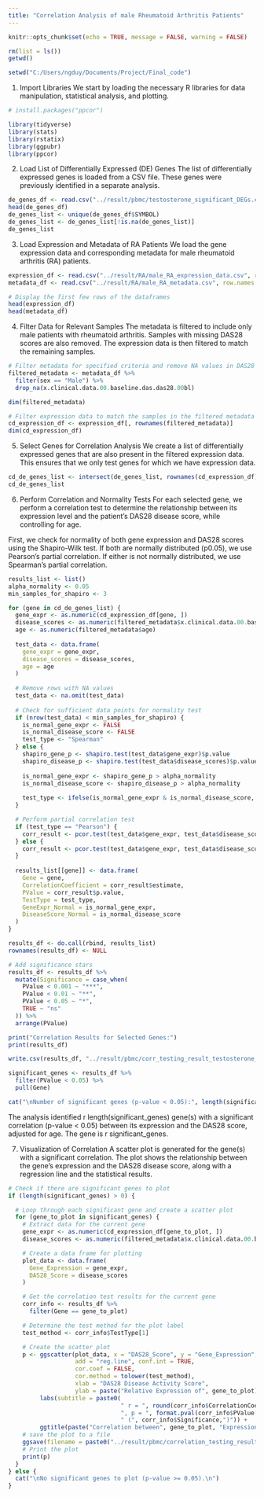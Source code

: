```yaml
---
title: "Correlation Analysis of male Rheumatoid Arthritis Patients"
---
```


```r
knitr::opts_chunk$set(echo = TRUE, message = FALSE, warning = FALSE)
```

```r
rm(list = ls())
getwd()
```

```r
setwd("C:/Users/ngduy/Documents/Project/Final_code")
```

1. Import Libraries
We start by loading the necessary R libraries for data manipulation, statistical analysis, and plotting.
```r
# install.packages("ppcor")
```


```r

library(tidyverse)
library(stats)
library(rstatix)
library(ggpubr)
library(ppcor)
```
2. Load List of Differentially Expressed (DE) Genes
The list of differentially expressed genes is loaded from a CSV file. These genes were previously identified in a separate analysis.

```r

de_genes_df <- read.csv("../result/pbmc/testosterone_significant_DEGs.csv", row.names = 1)
head(de_genes_df)
de_genes_list <- unique(de_genes_df$SYMBOL)
de_genes_list <- de_genes_list[!is.na(de_genes_list)]
de_genes_list
```
3. Load Expression and Metadata of RA Patients
We load the gene expression data and corresponding metadata for male rheumatoid arthritis (RA) patients.

```r

expression_df <- read.csv("../result/RA/male_RA_expression_data.csv", row.names = 1)
metadata_df <- read.csv("../result/RA/male_RA_metadata.csv", row.names = 1)

# Display the first few rows of the dataframes
head(expression_df)
head(metadata_df)
```
4. Filter Data for Relevant Samples
The metadata is filtered to include only male patients with rheumatoid arthritis. Samples with missing DAS28 scores are also removed. The expression data is then filtered to match the remaining samples.

```r

# Filter metadata for specified criteria and remove NA values in DAS28 scores
filtered_metadata <- metadata_df %>%
  filter(sex == "Male") %>%
  drop_na(x.clinical.data.00.baseline.das.das28.00bl)

dim(filtered_metadata)

# Filter expression data to match the samples in the filtered metadata
cd_expression_df <- expression_df[, rownames(filtered_metadata)]
dim(cd_expression_df)
```
5. Select Genes for Correlation Analysis
We create a list of differentially expressed genes that are also present in the filtered expression data. This ensures that we only test genes for which we have expression data.

```r

cd_de_genes_list <- intersect(de_genes_list, rownames(cd_expression_df))
cd_de_genes_list
```
6. Perform Correlation and Normality Tests
For each selected gene, we perform a correlation test to determine the relationship between its expression level and the patient's DAS28 disease score, while controlling for age.

First, we check for normality of both gene expression and DAS28 scores using the Shapiro-Wilk test. If both are normally distributed (p0.05), we use Pearson's partial correlation. If either is not normally distributed, we use Spearman's partial correlation.

```r

results_list <- list()
alpha_normality <- 0.05
min_samples_for_shapiro <- 3

for (gene in cd_de_genes_list) {
  gene_expr <- as.numeric(cd_expression_df[gene, ])
  disease_scores <- as.numeric(filtered_metadata$x.clinical.data.00.baseline.das.das28.00bl)
  age <- as.numeric(filtered_metadata$age)
  
  test_data <- data.frame(
    gene_expr = gene_expr,
    disease_scores = disease_scores,
    age = age
  )
  
  # Remove rows with NA values
  test_data <- na.omit(test_data)
  
  # Check for sufficient data points for normality test
  if (nrow(test_data) < min_samples_for_shapiro) {
    is_normal_gene_expr <- FALSE
    is_normal_disease_score <- FALSE
    test_type <- "Spearman"
  } else {
    shapiro_gene_p <- shapiro.test(test_data$gene_expr)$p.value
    shapiro_disease_p <- shapiro.test(test_data$disease_scores)$p.value
    
    is_normal_gene_expr <- shapiro_gene_p > alpha_normality
    is_normal_disease_score <- shapiro_disease_p > alpha_normality
    
    test_type <- ifelse(is_normal_gene_expr & is_normal_disease_score, "Pearson", "Spearman")
  }

  # Perform partial correlation test
  if (test_type == "Pearson") {
    corr_result <- pcor.test(test_data$gene_expr, test_data$disease_scores, test_data$age, method = "pearson")
  } else {
    corr_result <- pcor.test(test_data$gene_expr, test_data$disease_scores, test_data$age, method = "spearman")
  }
  
  results_list[[gene]] <- data.frame(
    Gene = gene,
    CorrelationCoefficient = corr_result$estimate,
    PValue = corr_result$p.value,
    TestType = test_type,
    GeneExpr_Normal = is_normal_gene_expr,
    DiseaseScore_Normal = is_normal_disease_score
  )
}

results_df <- do.call(rbind, results_list)
rownames(results_df) <- NULL

# Add significance stars
results_df <- results_df %>%
  mutate(Significance = case_when(
    PValue < 0.001 ~ "***",
    PValue < 0.01 ~ "**",
    PValue < 0.05 ~ "*",
    TRUE ~ "ns"
  )) %>%
  arrange(PValue)

print("Correlation Results for Selected Genes:")
print(results_df)

write.csv(results_df, "../result/pbmc/corr_testing_result_testosterone_DEGs_vs_DAS28.csv", row.names = FALSE)

significant_genes <- results_df %>%
  filter(PValue < 0.05) %>%
  pull(Gene)

cat("\nNumber of significant genes (p-value < 0.05):", length(significant_genes), "\n")
```
The analysis identified r length(significant_genes) gene(s) with a significant correlation (p-value < 0.05) between its expression and the DAS28 score, adjusted for age. The gene is r significant_genes.

7. Visualization of Correlation
A scatter plot is generated for the gene(s) with a significant correlation. The plot shows the relationship between the gene's expression and the DAS28 disease score, along with a regression line and the statistical results.

```r
# Check if there are significant genes to plot
if (length(significant_genes) > 0) {

  # Loop through each significant gene and create a scatter plot
  for (gene_to_plot in significant_genes) {
    # Extract data for the current gene
    gene_expr <- as.numeric(cd_expression_df[gene_to_plot, ])
    disease_scores <- as.numeric(filtered_metadata$x.clinical.data.00.baseline.das.das28.00bl)

    # Create a data frame for plotting
    plot_data <- data.frame(
      Gene_Expression = gene_expr,
      DAS28_Score = disease_scores
    )

    # Get the correlation test results for the current gene
    corr_info <- results_df %>%
      filter(Gene == gene_to_plot)

    # Determine the test method for the plot label
    test_method <- corr_info$TestType[1]

    # Create the scatter plot
    p <- ggscatter(plot_data, x = "DAS28_Score", y = "Gene_Expression",
                   add = "reg.line", conf.int = TRUE,
                   cor.coef = FALSE,
                   cor.method = tolower(test_method),
                   xlab = "DAS28 Disease Activity Score",
                   ylab = paste("Relative Expression of", gene_to_plot)) +
         labs(subtitle = paste0(
                                " r = ", round(corr_info$CorrelationCoefficient[1], 3),
                                ", p = ", format.pval(corr_info$PValue[1], digits = 3),
                                " (", corr_info$Significance,")")) +
         ggtitle(paste("Correlation between", gene_to_plot, "Expression and DAS28 Score"))
    # save the plot to a file
    ggsave(filename = paste0("../result/pbmc/correlation_testing_result/testosterone_DEGs/correlation_plot_", gene_to_plot, ".png"), plot = p, width = 7, height = 5, dpi = 300)
    # Print the plot
    print(p)
  }
} else {
  cat("\nNo significant genes to plot (p-value >= 0.05).\n")
}
```

